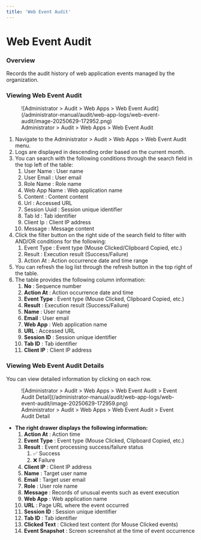 ```yaml
---
title: 'Web Event Audit'
---
```


# Web Event Audit

### Overview

Records the audit history of web application events managed by the organization.


### Viewing Web Event Audit

<figure data-layout="center" data-align="center">
![Administrator &gt; Audit &gt; Web Apps &gt; Web Event Audit](/administrator-manual/audit/web-app-logs/web-event-audit/image-20250629-172952.png)
<figcaption>
Administrator &gt; Audit &gt; Web Apps &gt; Web Event Audit
</figcaption>
</figure>

1. Navigate to the Administrator &gt; Audit &gt; Web Apps &gt; Web Event Audit menu.
2. Logs are displayed in descending order based on the current month.
3. You can search with the following conditions through the search field in the top left of the table:
    1. User Name : User name
    2. User Email : User email
    3. Role Name : Role name
    4. Web App Name : Web application name
    5. Content : Content content
    6. Url : Accessed URL
    7. Session Uuid : Session unique identifier
    8. Tab Id : Tab identifier
    9. Client Ip : Client IP address
    10. Message : Message content
4. Click the filter button on the right side of the search field to filter with AND/OR conditions for the following:
    1. Event Type : Event type (Mouse Clicked/Clipboard Copied, etc.)
    2. Result : Execution result (Success/Failure)
    3. Action At : Action occurrence date and time range
5. You can refresh the log list through the refresh button in the top right of the table.
6. The table provides the following column information:
    1.  **No**  : Sequence number
    2.  **Action At**  : Action occurrence date and time
    3.  **Event Type**  : Event type (Mouse Clicked, Clipboard Copied, etc.)
    4.  **Result**  : Execution result (Success/Failure)
    5.  **Name**  : User name
    6.  **Email**  : User email
    7.  **Web App**  : Web application name
    8.  **URL**  : Accessed URL
    9.  **Session ID**  : Session unique identifier
    10.  **Tab ID**  : Tab identifier
    11.  **Client IP**  : Client IP address

### Viewing Web Event Audit Details

You can view detailed information by clicking on each row.

<figure data-layout="center" data-align="center">
![Administrator &gt; Audit &gt; Web Apps &gt; Web Event Audit &gt; Event Audit Detail](/administrator-manual/audit/web-app-logs/web-event-audit/image-20250629-172959.png)
<figcaption>
Administrator &gt; Audit &gt; Web Apps &gt; Web Event Audit &gt; Event Audit Detail
</figcaption>
</figure>

*  **The right drawer displays the following information:** 
    1.  **Action At**  : Action time
    2.  **Event Type**  : Event type (Mouse Clicked, Clipboard Copied, etc.)
    3.  **Result**  : Event processing success/failure status
        1. ✅ Success
        2. ❌ Failure
    4.  **Client IP**  : Client IP address
    5.  **Name**  : Target user name
    6.  **Email**  : Target user email
    7.  **Role**  : User role name
    8.  **Message**  : Records of unusual events such as event execution
    9.  **Web App**  : Web application name
    10.  **URL**  : Page URL where the event occurred
    11.  **Session ID**  : Session unique identifier
    12.  **Tab ID**  : Tab identifier
    13.  **Clicked Text**  : Clicked text content (for Mouse Clicked events)
    14.  **Event Snapshot**  : Screen screenshot at the time of event occurrence
